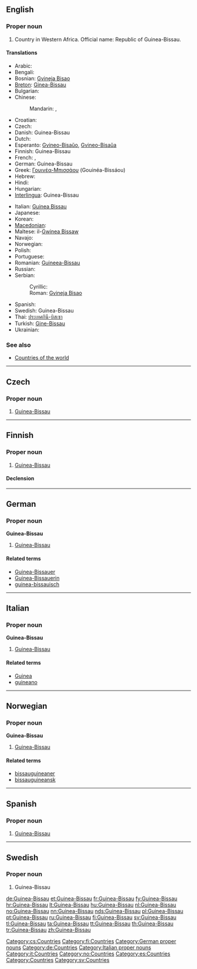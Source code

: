 ==English==

===Proper noun===
{{en-proper noun}}

# Country in Western Africa. Official name: Republic of Guinea-Bissau.

====Translations====
{{trans-top|Republic of Guinea-Bissau}}
* Arabic: {{t|ar|غينيا بيساو|f|tr=ghiníyya bisaaw}}
* Bengali: {{Beng|[[গিনি-বিসাউ]]}}
* Bosnian: [[Gvineja Bisao]] {{f}}
* [[Breton]]: [[Ginea-Bissau]]
* Bulgarian: {{t-|bg|Гвинея-Бисау|f}}
* Chinese:
*: Mandarin: {{t-|cmn|幾內亞比紹|sc=Hani}}, {{t-|cmn|几内亚比绍|tr=Jǐnèiyà Bǐshào|sc=Hani}}
* Croatian: {{t+|hr|Gvineja Bisau|f}}
* Czech: {{t-|cs|Guinea-Bissau|f}}
* Danish: Guinea-Bissau
* Dutch: {{t+|nl|Guinee-Bissau}}
* Esperanto: [[Gvineo-Bisaŭo]], [[Gvineo-Bisaŭa]]
* Finnish: Guinea-Bissau
* French: {{t+|fr|Guinée-Bissao}}, {{t+|fr|Guinée-Bissau}}
* German: Guinea-Bissau
* Greek: [[Γουινέα-Μπισσάου]] (Gouinéa-Bissáou)
* Hebrew: {{t|he|גינאה ביסאו|tr=gineh bisau}}
* Hindi: {{t|hi|गिनी-बिसाऊ|tr=ginī-bisā'ū|xs=Hindi}}
* Hungarian: {{t+|hu|Bissau-Guinea}}
* [[Interlingua]]: Guinea-Bissau
{{trans-mid}}
* Italian: [[Guinea Bissau]]
* Japanese: {{t-|ja|ギニアビサウ|tr=Ginia Bisau}}
* Korean: {{t+|ko|기니비사우|tr=Ginibisau}}
* [[Macedonian]]: {{t|mk|Гвинеја-Бисао|f|tr=Gvinéja-Bisáo}}
* Maltese: il-[[Gwinea Bissaw]]
* Navajo: {{tø|nv|Gíní Bisó}}
* Norwegian: {{t+|no|Guinea-Bissau}}
* Polish: {{t+|pl|Gwinea Bissau}}
* Portuguese: {{t+|pt|Guiné-Bissau}}
* Romanian: [[Guineea-Bissau]] {{f}}
* Russian: {{t-|ru|Гвинея-Бисау|f|tr=Gvinéja-Bisáu}}
* Serbian:
*: Cyrillic: {{t|sr|Гвинеја Бисао|f|sc=Cyrl}}
*: Roman: [[Gvineja Bisao#Serbian|Gvineja Bisao]] {{f}}
* Spanish: {{t-|es|Guinea-Bissau|f}}
* Swedish: Guinea-Bissau
* Thai: [[ประเทศกินี-บิสเซา]]
* Turkish: [[Gine-Bissau]]
* Ukrainian: {{t+|uk|Гвінея-Бісау|tr=Gvinneja-Bisau|xs=Ukrainian}}
{{trans-bottom}}

===See also===
* [[Appendix:Countries of the world|Countries of the world]]

----

==Czech==

===Proper noun===
{{cs-proper noun|g=f}}

# [[#English|Guinea-Bissau]]

[[Category:cs:Countries]]

----

==Finnish==
{{wikipedia|lang=fi}}

===Proper noun===
{{infl|fi|proper noun}}

# [[#English|Guinea-Bissau]]

====Declension====
{{fi-decl-rosé|Guinea-Bissa|u|nopl=1}}

[[Category:fi:Countries]]

----

==German==
{{wikipedia|lang=de}}

===Proper noun===
'''Guinea-Bissau''' {{n}}

# [[#English|Guinea-Bissau]]

====Related terms====
* [[Guinea-Bissauer]]
* [[Guinea-Bissauerin]]
* [[guinea-bissauisch]]

[[Category:German proper nouns]]
[[Category:de:Countries]]

----

==Italian==
{{wikipedia|lang=it}}

===Proper noun===
'''Guinea-Bissau''' {{f}}

# [[#English|Guinea-Bissau]]

====Related terms====
* [[Guinea]]
* [[guineano]]

[[Category:Italian proper nouns]]
[[Category:it:Countries]]

----

==Norwegian==

===Proper noun===
'''Guinea-Bissau'''

# [[#English|Guinea-Bissau]]

====Related terms====
* [[bissauguineaner]]
* [[bissauguineansk]]

[[Category:no:Countries]]

----

==Spanish==

===Proper noun===
{{es-proper noun|f}}

# [[#English|Guinea-Bissau]]

[[Category:es:Countries]]

----

==Swedish==

===Proper noun===
{{infl|sv|proper noun}}

# Guinea-Bissau

[[Category:Countries]]
[[Category:sv:Countries]]

[[de:Guinea-Bissau]]
[[et:Guinea-Bissau]]
[[fr:Guinea-Bissau]]
[[fy:Guinea-Bissau]]
[[hr:Guinea-Bissau]]
[[lt:Guinea-Bissau]]
[[hu:Guinea-Bissau]]
[[nl:Guinea-Bissau]]
[[no:Guinea-Bissau]]
[[nn:Guinea-Bissau]]
[[nds:Guinea-Bissau]]
[[pl:Guinea-Bissau]]
[[pt:Guinea-Bissau]]
[[ru:Guinea-Bissau]]
[[fi:Guinea-Bissau]]
[[sv:Guinea-Bissau]]
[[tl:Guinea-Bissau]]
[[ta:Guinea-Bissau]]
[[tt:Guinea-Bissau]]
[[th:Guinea-Bissau]]
[[tr:Guinea-Bissau]]
[[zh:Guinea-Bissau]]